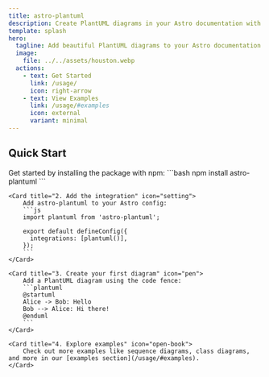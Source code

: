 ```yaml
---
title: astro-plantuml
description: Create PlantUML diagrams in your Astro documentation with ease.
template: splash
hero:
  tagline: Add beautiful PlantUML diagrams to your Astro documentation
  image:
    file: ../../assets/houston.webp
  actions:
    - text: Get Started
      link: /usage/
      icon: right-arrow
    - text: View Examples
      link: /usage/#examples
      icon: external
      variant: minimal
---
```



## Quick Start

<CardGrid stagger>
	<Card title="1. Install the package" icon="rocket">
		Get started by installing the package with npm:
		```bash
		npm install astro-plantuml
		```
	</Card>

	<Card title="2. Add the integration" icon="setting">
		Add astro-plantuml to your Astro config:
		```js
		import plantuml from 'astro-plantuml';
		
		export default defineConfig({
		  integrations: [plantuml()],
		});
		```
	</Card>

	<Card title="3. Create your first diagram" icon="pen">
		Add a PlantUML diagram using the code fence:
		```plantuml
		@startuml
		Alice -> Bob: Hello
		Bob --> Alice: Hi there!
		@enduml
		```
	</Card>

	<Card title="4. Explore examples" icon="open-book">
		Check out more examples like sequence diagrams, class diagrams, and more in our [examples section](/usage/#examples).
	</Card>

</CardGrid>
